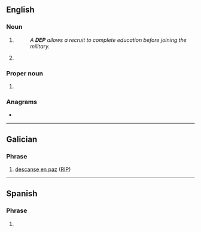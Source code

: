 {{also|dep|dép|dep.|đẹp}}
==English==

===Noun===
{{en-noun|~}}

# {{lb|en|US|military|countable}} {{initialism of|en|[[delayed]] [[entry]] [[program]]}}
#: ''A '''DEP''' allows a recruit to complete education before joining the military.''
# {{lb|en|computing|uncountable}} {{initialism of|en|[[data]] [[execution]] [[prevention]]}}

===Proper noun===
{{en-proper noun}}

# {{initialism of|en|[[department|Department]] of [[environmental|Environmental]] [[protection|protection]]}}

===Anagrams===
* {{anagrams|en|a=dep|-ped|DPE|EDP|EPD|PDE|PED|Pde|ped}}

----

==Galician==

===Phrase===
{{head|gl|phrase}}

# [[descanse en paz]] ([[RIP]])

----

==Spanish==

===Phrase===
{{head|es|phrase}}

# {{initialism of|es|descanse en paz||[[RIP]]}}